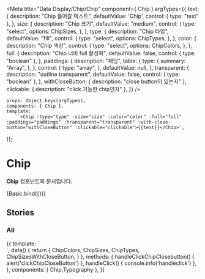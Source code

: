 
<Meta
    title="Data Display/Chip/Chip"
    component={ Chip }
    argTypes={{
        text: {
            description: "Chip 들어갈 텍스트",
            defaultValue: 'Chip',
            control: { type: "text" },
        },
        size: {
            description: "Chip 크기",
            defaultValue: "medium",
            control: {
                type: "select",
                options: ChipSizes,
            },
        },
        type: {
            description: "Chip 타입",
            defaultValue: "fill",
            control: {
                type: "select",
                options: ChipTypes,
            },
        },
        color: {
            description: "Chip 색상",
            control: {
                type: "select",
                options: ChipColors,
            },
        },
        full: {
            description: "Chip 너비 full 활성화",
            defaultValue: false,
            control: { type: "boolean" },
        },
        paddings: {
              description: "패딩",
              table: {
                type: {
                  summary: "Array",
                },
              },
              control: {
                type: "array",
              },
              defaultValue: null,
        },
        transparent: {
            description: "outline transparent",
            defaultValue: false,
            control: { type: "boolean" },
        },
        withCloseButton: {
            description: "close button이 있는지"
        },
        clickable: {
            description: "click 가능한 chip인지"
        },
    }}
/>

    props: Object.keys(argTypes),
    components: { Chip },
    template:
        `<Chip :type="type" :size="size" :color="color" :full="full" :paddings="paddings" :transparent="transparent" :with-close-button="withCloseButton" :clickable="clickable">{{text}}</Chip>`,
});

# Chip

**Chip** 컴포넌트의 문서입니다.

<Story name="Basic" height="100px">
    {Basic.bind({})}
</Story>

<ArgsTable story="Basic" />


## Stories
### All
<Canvas>
    <Story name="All" height="100px">
        {{
            template: `
                <div>
                    <template v-for="(type, index) in ChipTypes">
                        <div class="mb-28">
                            <template v-for="(color, index) in ChipColors">
                                <div class="flex">
                                    <div class="flex-row mr-30 mb-8">
                                        <template v-for="(size, index) in ChipSizes">
                                            <Chip :type="type" :color="color" :size="size" class="mr-8">Chip</Chip>
                                        </template>
                                        <template v-if="type === 'fill'">
                                          <template v-for="(size, index) in ChipSizesWithCloseButton">
                                            <Chip :type="type" :color="color" :size="size" with-close-button class="mr-8" @clickCloseButton="handleClickChipClosebutton" @click="handleClick">Chip</Chip>
                                          </template>
                                        </template>
                                    </div>
                                </div>
                            </template>
                        </div>
                    </template>
                </div>
            `,
            data() {
                return {
                    ChipColors,
                    ChipSizes,
                    ChipTypes,
                    ChipSizesWithCloseButton,
                }
            },
            methods: {
                handleClickChipClosebutton() {
                    alert('clickChipCloseButton')
                },
                handleClick() {
                    console.info('handleclick')
                },
            },
            components: { Chip,Typography },
        }}
    </Story>
</Canvas>


